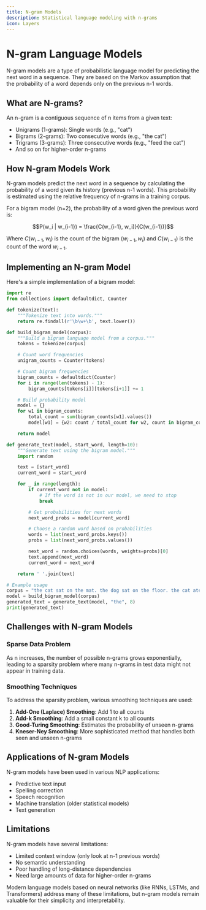 ```yaml
---
title: N-gram Models
description: Statistical language modeling with n-grams
icon: Layers
---
```


# N-gram Language Models

N-gram models are a type of probabilistic language model for predicting the next word in a sequence. They are based on the Markov assumption that the probability of a word depends only on the previous n-1 words.

## What are N-grams?

An n-gram is a contiguous sequence of n items from a given text:
- Unigrams (1-grams): Single words (e.g., "cat")
- Bigrams (2-grams): Two consecutive words (e.g., "the cat")
- Trigrams (3-grams): Three consecutive words (e.g., "feed the cat")
- And so on for higher-order n-grams

## How N-gram Models Work

N-gram models predict the next word in a sequence by calculating the probability of a word given its history (previous n-1 words). This probability is estimated using the relative frequency of n-grams in a training corpus.

For a bigram model (n=2), the probability of a word given the previous word is:

```math
P(w_i | w_{i-1}) = \frac{C(w_{i-1}, w_i)}{C(w_{i-1})}
```

Where $C(w_{i-1}, w_i)$ is the count of the bigram $(w_{i-1}, w_i)$ and $C(w_{i-1})$ is the count of the word $w_{i-1}$.

## Implementing an N-gram Model

Here's a simple implementation of a bigram model:

```python
import re
from collections import defaultdict, Counter

def tokenize(text):
    """Tokenize text into words."""
    return re.findall(r'\b\w+\b', text.lower())

def build_bigram_model(corpus):
    """Build a bigram language model from a corpus."""
    tokens = tokenize(corpus)

    # Count word frequencies
    unigram_counts = Counter(tokens)

    # Count bigram frequencies
    bigram_counts = defaultdict(Counter)
    for i in range(len(tokens) - 1):
        bigram_counts[tokens[i]][tokens[i+1]] += 1

    # Build probability model
    model = {}
    for w1 in bigram_counts:
        total_count = sum(bigram_counts[w1].values())
        model[w1] = {w2: count / total_count for w2, count in bigram_counts[w1].items()}

    return model

def generate_text(model, start_word, length=10):
    """Generate text using the bigram model."""
    import random

    text = [start_word]
    current_word = start_word

    for _ in range(length):
        if current_word not in model:
            # If the word is not in our model, we need to stop
            break

        # Get probabilities for next words
        next_word_probs = model[current_word]

        # Choose a random word based on probabilities
        words = list(next_word_probs.keys())
        probs = list(next_word_probs.values())

        next_word = random.choices(words, weights=probs)[0]
        text.append(next_word)
        current_word = next_word

    return ' '.join(text)

# Example usage
corpus = "the cat sat on the mat. the dog sat on the floor. the cat ate the food."
model = build_bigram_model(corpus)
generated_text = generate_text(model, "the", 8)
print(generated_text)
```

## Challenges with N-gram Models

### Sparse Data Problem

As n increases, the number of possible n-grams grows exponentially, leading to a sparsity problem where many n-grams in test data might not appear in training data.

### Smoothing Techniques

To address the sparsity problem, various smoothing techniques are used:

1. **Add-One (Laplace) Smoothing**: Add 1 to all counts
2. **Add-k Smoothing**: Add a small constant k to all counts
3. **Good-Turing Smoothing**: Estimates the probability of unseen n-grams
4. **Kneser-Ney Smoothing**: More sophisticated method that handles both seen and unseen n-grams

## Applications of N-gram Models

N-gram models have been used in various NLP applications:
- Predictive text input
- Spelling correction
- Speech recognition
- Machine translation (older statistical models)
- Text generation

## Limitations

N-gram models have several limitations:
- Limited context window (only look at n-1 previous words)
- No semantic understanding
- Poor handling of long-distance dependencies
- Need large amounts of data for higher-order n-grams

Modern language models based on neural networks (like RNNs, LSTMs, and Transformers) address many of these limitations, but n-gram models remain valuable for their simplicity and interpretability.
